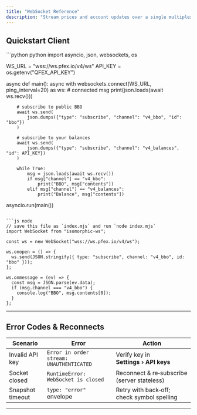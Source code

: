 ```yaml
---
title: "WebSocket Reference"
description: "Stream prices and account updates over a single multiplexed socket."
---
```


## Quickstart Client

<CodeGroup>
```python python
import asyncio, json, websockets, os

WS_URL = "wss://ws.pfex.io/v4/ws"
API_KEY = os.getenv("QFEX_API_KEY")


async def main():
    async with websockets.connect(WS_URL, ping_interval=20) as ws:  # connected msg
        print(json.loads(await ws.recv()))

        # subscribe to public BBO
        await ws.send(
            json.dumps({"type": "subscribe", "channel": "v4_bbo", "id": "bbo"})
        )

        # subscribe to your balances
        await ws.send(
            json.dumps({"type": "subscribe", "channel": "v4_balances", "id": API_KEY})
        )

        while True:
            msg = json.loads(await ws.recv())
            if msg["channel"] == "v4_bbo":
                print("BBO", msg["contents"])
            elif msg["channel"] == "v4_balances":
                print("Balance", msg["contents"])


asyncio.run(main())

```

```js node
// save this file as `index.mjs` and run `node index.mjs`
import WebSocket from "isomorphic-ws";

const ws = new WebSocket("wss://ws.pfex.io/v4/ws");

ws.onopen = () => {
  ws.send(JSON.stringify({ type: "subscribe", channel: "v4_bbo", id: "bbo" }));
};

ws.onmessage = (ev) => {
  const msg = JSON.parse(ev.data);
  if (msg.channel === "v4_bbo") {
    console.log("BBO", msg.contents[0]);
  }
};
```

</CodeGroup>

---

## Error Codes & Reconnects

| Scenario         | Error                                    | Action                                      |
| ---------------- | ---------------------------------------- | ------------------------------------------- |
| Invalid API key  | `Error in order stream: UNAUTHENTICATED` | Verify key in **Settings › API keys**       |
| Socket closed    | `RuntimeError: WebSocket is closed`      | Reconnect & re‑subscribe (server stateless) |
| Snapshot timeout | `type: "error"` envelope                 | Retry with back‑off; check symbol spelling  |

---
